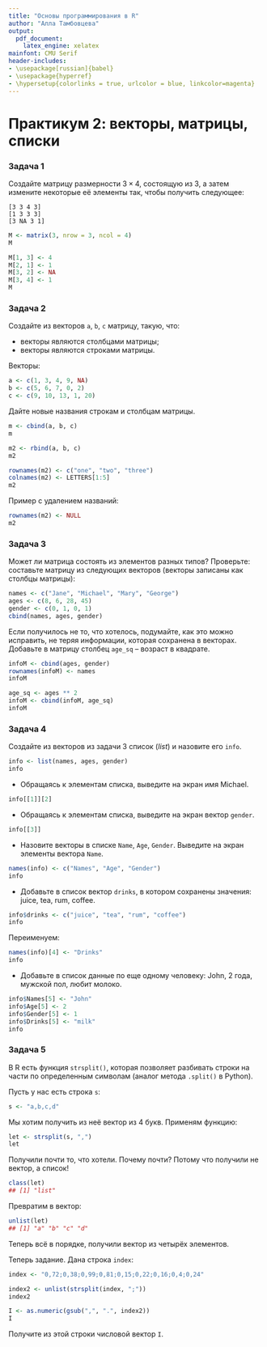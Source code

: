 ```yaml
---
title: "Основы программирования в R"
author: "Алла Тамбовцева"
output:
  pdf_document:
    latex_engine: xelatex
mainfont: CMU Serif
header-includes:
- \usepackage[russian]{babel}
- \usepackage{hyperref}
- \hypersetup{colorlinks = true, urlcolor = blue, linkcolor=magenta}
---
```

# Практикум 2: векторы, матрицы, списки

### Задача 1

Создайте матрицу размерности $3 \times 4$, состоящую из 3, а затем измените некоторые её элементы так, чтобы получить следующее:

```
[3 3 4 3]
[1 3 3 3]
[3 NA 3 1]
```

```r
M <- matrix(3, nrow = 3, ncol = 4)
M
```

```r
M[1, 3] <- 4
M[2, 1] <- 1
M[3, 2] <- NA
M[3, 4] <- 1
M
```

### Задача 2

Создайте из векторов `a`, `b`, `c` матрицу, такую, что:

* векторы являются столбцами матрицы;
* векторы являются строками матрицы.

Векторы: 

```r
a <- c(1, 3, 4, 9, NA)
b <- c(5, 6, 7, 0, 2)
c <- c(9, 10, 13, 1, 20)
```

Дайте новые названия строкам и столбцам матрицы.

```r
m <- cbind(a, b, c)
m
```

```r
m2 <- rbind(a, b, c)
m2
```

```r
rownames(m2) <- c("one", "two", "three")
colnames(m2) <- LETTERS[1:5]
m2
```

Пример с удалением названий:

```r
rownames(m2) <- NULL
m2
```

### Задача 3

Может ли матрица состоять из элементов разных типов? 
Проверьте: составьте матрицу из следующих векторов (векторы записаны как столбцы матрицы):

```r
names <- c("Jane", "Michael", "Mary", "George")
ages <- c(8, 6, 28, 45)
gender <- c(0, 1, 0, 1)
cbind(names, ages, gender)
```

Если получилось не то, что хотелось, подумайте, как это можно исправить, не теряя информации, которая сохранена в векторах. Добавьте в матрицу столбец `age_sq` -- возраст в квадрате. 

```r
infoM <- cbind(ages, gender)
rownames(infoM) <- names
infoM
```

```r
age_sq <- ages ** 2
infoM <- cbind(infoM, age_sq)
infoM
```

### Задача 4

Создайте из векторов из задачи 3 список (*list*) и назовите его `info`.

```r
info <- list(names, ages, gender)
info
```

* Обращаясь к элементам списка, выведите на экран имя Michael.

```r
info[[1]][2]
```

* Обращаясь к элементам списка, выведите на экран вектор `gender`.

```r
info[[3]]
```

* Назовите векторы в списке `Name`, `Age`, `Gender`. Выведите на экран элементы вектора `Name`.

```r
names(info) <- c("Names", "Age", "Gender")
info
```


* Добавьте в список вектор `drinks`, в котором сохранены значения: juice, tea, rum, coffee.

```r
info$drinks <- c("juice", "tea", "rum", "coffee")
info
```

Переименуем: 

```r
names(info)[4] <- "Drinks"
info
```


* Добавьте в список данные по еще одному человеку: John, 2 года, мужской пол, любит молоко.

```r
info$Names[5] <- "John"
info$Age[5] <- 2
info$Gender[5] <- 1
info$Drinks[5] <- "milk"
info
```

### Задача 5

В R есть функция `strsplit()`, которая позволяет разбивать строки на части по определенным символам (аналог метода `.split()` в Python).

Пусть у нас есть строка `s`:

```r
s <- "a,b,c,d"
```

Мы хотим получить из неё вектор из 4 букв. Применям функцию:

```r
let <- strsplit(s, ",")
let
```

Получили почти то, что хотели. Почему почти? Потому что получили не вектор, а список!

```r
class(let)
## [1] "list"
```

Превратим в вектор:

```r
unlist(let)
## [1] "a" "b" "c" "d"
```

Теперь всё в порядке, получили вектор из четырёх элементов.

Теперь задание. Дана строка `index`:

```r
index <- "0,72;0,38;0,99;0,81;0,15;0,22;0,16;0,4;0,24"
```

```r
index2 <- unlist(strsplit(index, ";"))
index2
```

```r
I <- as.numeric(gsub(",", ".", index2))
I
```

Получите из этой строки числовой вектор `I`.